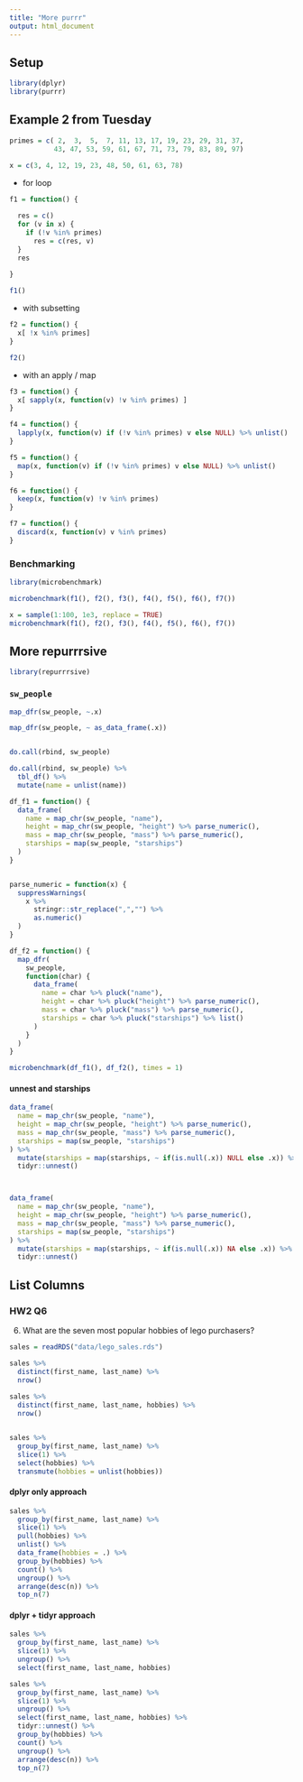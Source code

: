 ```yaml
---
title: "More purrr"
output: html_document
---
```


## Setup

```r
library(dplyr)
library(purrr)
```

## Example 2 from Tuesday

```r
primes = c( 2,  3,  5,  7, 11, 13, 17, 19, 23, 29, 31, 37,
           43, 47, 53, 59, 61, 67, 71, 73, 79, 83, 89, 97)

x = c(3, 4, 12, 19, 23, 48, 50, 61, 63, 78)
```

* for loop

```r
f1 = function() {
  
  res = c()
  for (v in x) {
    if (!v %in% primes)
      res = c(res, v)
  }
  res
  
}

f1()
```


* with subsetting

```r
f2 = function() {
  x[ !x %in% primes]
}

f2()
```

* with an apply / map

```r
f3 = function() {
  x[ sapply(x, function(v) !v %in% primes) ]
}

f4 = function() {
  lapply(x, function(v) if (!v %in% primes) v else NULL) %>% unlist()
}

f5 = function() {
  map(x, function(v) if (!v %in% primes) v else NULL) %>% unlist()
}

f6 = function() {
  keep(x, function(v) !v %in% primes)
}

f7 = function() {
  discard(x, function(v) v %in% primes)
}
```

### Benchmarking

```r
library(microbenchmark)

microbenchmark(f1(), f2(), f3(), f4(), f5(), f6(), f7())

x = sample(1:100, 1e3, replace = TRUE)
microbenchmark(f1(), f2(), f3(), f4(), f5(), f6(), f7())
```



## More repurrrsive

```r
library(repurrrsive)
```


### `sw_people`

```r
map_dfr(sw_people, ~.x)

map_dfr(sw_people, ~ as_data_frame(.x))


do.call(rbind, sw_people)

do.call(rbind, sw_people) %>% 
  tbl_df() %>%
  mutate(name = unlist(name))
```

```r
df_f1 = function() {
  data_frame(
    name = map_chr(sw_people, "name"),
    height = map_chr(sw_people, "height") %>% parse_numeric(),
    mass = map_chr(sw_people, "mass") %>% parse_numeric(),
    starships = map(sw_people, "starships")
  )
}


parse_numeric = function(x) {
  suppressWarnings(
    x %>%
      stringr::str_replace(",","") %>%
      as.numeric()
  )
}

df_f2 = function() {
  map_dfr(
    sw_people,
    function(char) {
      data_frame(
        name = char %>% pluck("name"), 
        height = char %>% pluck("height") %>% parse_numeric(),
        mass = char %>% pluck("mass") %>% parse_numeric(),
        starships = char %>% pluck("starships") %>% list()
      )
    }
  )
}

microbenchmark(df_f1(), df_f2(), times = 1)
```

#### unnest and starships

```r
data_frame(
  name = map_chr(sw_people, "name"),
  height = map_chr(sw_people, "height") %>% parse_numeric(),
  mass = map_chr(sw_people, "mass") %>% parse_numeric(),
  starships = map(sw_people, "starships")
) %>%
  mutate(starships = map(starships, ~ if(is.null(.x)) NULL else .x)) %>%
  tidyr::unnest()



data_frame(
  name = map_chr(sw_people, "name"),
  height = map_chr(sw_people, "height") %>% parse_numeric(),
  mass = map_chr(sw_people, "mass") %>% parse_numeric(),
  starships = map(sw_people, "starships")
) %>%
  mutate(starships = map(starships, ~ if(is.null(.x)) NA else .x)) %>%
  tidyr::unnest()
```





## List Columns

### HW2 Q6

6. What are the seven most popular hobbies of lego purchasers?

```r
sales = readRDS("data/lego_sales.rds")

sales %>%
  distinct(first_name, last_name) %>%
  nrow()
 
sales %>%
  distinct(first_name, last_name, hobbies) %>%
  nrow()


sales %>%
  group_by(first_name, last_name) %>%
  slice(1) %>%
  select(hobbies) %>% 
  transmute(hobbies = unlist(hobbies))
```
  
#### dplyr only approach  
  
```r
sales %>%
  group_by(first_name, last_name) %>%
  slice(1) %>%
  pull(hobbies) %>%
  unlist() %>%
  data_frame(hobbies = .) %>%
  group_by(hobbies) %>%
  count() %>%
  ungroup() %>%
  arrange(desc(n)) %>%
  top_n(7)
``` 


#### dplyr + tidyr  approach  
  
```r
sales %>%
  group_by(first_name, last_name) %>%
  slice(1) %>%
  ungroup() %>%
  select(first_name, last_name, hobbies) 

sales %>%
  group_by(first_name, last_name) %>%
  slice(1) %>%
  ungroup() %>%
  select(first_name, last_name, hobbies) %>%
  tidyr::unnest() %>%
  group_by(hobbies) %>%
  count() %>%
  ungroup() %>%
  arrange(desc(n)) %>%
  top_n(7)
``` 
